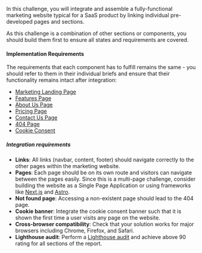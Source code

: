 In this challenge, you will integrate and assemble a fully-functional marketing website typical for a SaaS product by linking individual pre-developed pages and sections.

As this challenge is a combination of other sections or components, you should build them first to ensure all states and requirements are covered.

#### Implementation Requirements

The requirements that each component has to fulfill remains the same - you should refer to them in their individual briefs and ensure that their functionality remains intact after integration:

- [Marketing Landing Page](/projects/challenges/marketing-landing-page)
- [Features Page](/projects/challenges/features-page)
- [About Us Page](/projects/challenges/about-us-page)
- [Pricing Page](/projects/challenges/pricing-page)
- [Contact Us Page](/projects/challenges/contact-us-page)
- [404 Page](/projects/challenges/404-page)
- [Cookie Consent](/projects/challenges/cookie-consent)

##### Integration requirements

- **Links**: All links (navbar, content, footer) should navigate correctly to the other pages within the marketing website.
- **Pages**: Each page should be on its own route and visitors can navigate between the pages easily. Since this is a multi-page challenge, consider building the website as a Single Page Application or using frameworks like [Next.js](https://www.nextjs.org/) and [Astro](https://astro.build/).
- **Not found page**: Accessing a non-existent page should lead to the 404 page.
- **Cookie banner**: Integrate the cookie consent banner such that it is shown the first time a user visits any page on the website.
- **Cross-browser compatibility**: Check that your solution works for major browsers including Chrome, Firefox, and Safari.
- **Lighthouse audit**: Perform a [Lighthouse audit](https://developer.chrome.com/docs/lighthouse) and achieve above 90 rating for all sections of the report.
